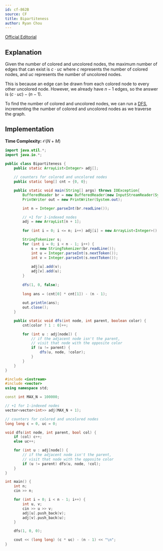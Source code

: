 ```yaml
---
id: cf-862B
source: CF
title: Bipartiteness
author: Ryan Chou
---
```


[Official Editorial](https://codeforces.com/blog/entry/54590) 

## Explanation
Given the number of colored and uncolored nodes, the maximum number of edges that can exist is $c \cdot uc$ where $c$ represents the number of colored nodes, and $uc$ represents the number of uncolored nodes. 

This is because an edge can be drawn from each colored node to every other uncolored node. However, we already have $n - 1$ edges, so the answer is $(c \cdot uc) - (n - 1)$.

To find the number of colored and uncolored nodes, we can run a [DFS](https://usaco.guide/silver/dfs), incrementing the number of colored and uncolored nodes as we traverse the graph.

## Implementation

**Time Complexity:** $\mathcal{O}(N + M)$

<LanguageSection>

<JavaSection>

```java
import java.util.*;
import java.io.*;

public class Bipartiteness {
	public static ArrayList<Integer> adj[];
	
	// counters for colored and uncolored nodes
	public static long[] cnt = {0, 0};

	public static void main(String[] args) throws IOException{
		BufferedReader br = new BufferedReader(new InputStreamReader(System.in));
		PrintWriter out = new PrintWriter(System.out);

		int n = Integer.parseInt(br.readLine());

		// +1 for 1-indexed nodes
		adj = new ArrayList[n + 1];
		
		for (int i = 0; i <= n; i++) adj[i] = new ArrayList<Integer>();

		StringTokenizer s;
		for (int i = 0; i < n - 1; i++) {
			s = new StringTokenizer(br.readLine());
			int u = Integer.parseInt(s.nextToken());
			int v = Integer.parseInt(s.nextToken());
			
			adj[u].add(v);
			adj[v].add(u);
		}
		
		dfs(1, 0, false);
		
		long ans = (cnt[0] * cnt[1]) - (n - 1); 
		
		out.println(ans);
		out.close();
	}

	public static void dfs(int node, int parent, boolean color) {
		cnt[color ? 1 : 0]++;

		for (int u : adj[node]) {
			// if the adjacent node isn't the parent,
			// visit that node with the opposite color
			if (u != parent) {
				dfs(u, node, !color);
			}
		}
	}
}
```
</JavaSection>
<CPPSection>

```cpp
#include <iostream>
#include <vector>
using namespace std;

const int MAX_N = 100000;

// +1 for 1-indexed nodes
vector<vector<int>> adj(MAX_N + 1);

// counters for colored and uncolored nodes
long long c = 0, uc = 0;

void dfs(int node, int parent, bool col) {
	if (col) c++;
	else uc++;

	for (int u : adj[node]) {
		// if the adjacent node isn't the parent,
		// visit that node with the opposite color
		if (u != parent) dfs(u, node, !col);
	}
}

int main() {
	int n;
	cin >> n;

	for (int i = 0; i < n - 1; i++) {
		int u, v;
		cin >> u >> v;
		adj[u].push_back(v);
		adj[v].push_back(u);
	}

	dfs(1, 0, 0);

	cout << (long long) (c * uc) - (n - 1) << "\n";
}
```
</CPPSection>

</LanguageSection>
